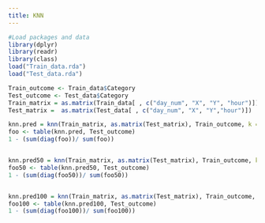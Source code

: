 ---
title: KNN
---

```{r}
#Load packages and data
library(dplyr)
library(readr)
library(class)
load("Train_data.rda")
load("Test_data.rda") 
```


```{r} 
Train_outcome <- Train_data$Category
Test_outcome <- Test_data$Category
Train_matrix = as.matrix(Train_data[ , c("day_num", "X", "Y", "hour")])
Test_matrix =  as.matrix(Test_data[ , c("day_num", "X", "Y","hour")])
```


```{r}
knn.pred = knn(Train_matrix, as.matrix(Test_matrix), Train_outcome, k = 1)
foo <- table(knn.pred, Test_outcome)
1 - (sum(diag(foo))/ sum(foo))


knn.pred50 = knn(Train_matrix, as.matrix(Test_matrix), Train_outcome, k = 50)
foo50 <- table(knn.pred50, Test_outcome)
1 - (sum(diag(foo50))/ sum(foo50))


knn.pred100 = knn(Train_matrix, as.matrix(Test_matrix), Train_outcome, k = 100)
foo100 <- table(knn.pred100, Test_outcome)
1 - (sum(diag(foo100))/ sum(foo100))


```
